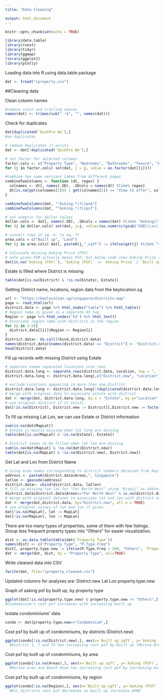 ```yaml
---
title: "Data Cleaning"

output: html_document
---
```


```r
knitr::opts_chunk$set(echo = TRUE)
```


```r
library(data.table)
library(rvest)
library(tidyr)
library(ggmap)
library(ggplot2)
library(plotly)
```

Loading data into R using data.table package

```r
dat <- fread("iproperty.csv")
```

##Cleaning data

Clean column names
```r
#remove colon and trailing spaces
names(dat) <- trimws(sub(" :$", "", names(dat)))
```

Check for duplicates
```r
dat[duplicated(`QuikPro No`),]
#no duplicates

# remove duplicates if exists
dat <- dat[!duplicated(`QuikPro No`),]

```

```r

# set factor for selected columns
factor.cols <- c("Property Type", "Bedrooms", "Bathrooms", "Tenure", "Estate", "Unit Type", "Carpark", "Air Cond", "District")
for (j in factor.cols) set(dat, j = j, value = as.factor(dat[[j]]))

#combine two name versions taken from different pages
combineTwoColumns <- function (dt, regex) {
  colnames <- dt[, names(.SD), .SDcols = names(dt) %like% regex]
  dt[is.na(get(colnames[1])) | get(colnames[1]) == "View to offer", colnames[1] := get(colnames[2])][, (colnames[2]) := NULL]
}

combineTwoColumns(dat, "^Asking.*(?i)psm")
combineTwoColumns(dat, "^Asking.*(?i)psf")

# set numeric for dollar values
dollar.cols <- dat[, names(.SD), .SDcols = names(dat) %like% "Asking|(?i)psf|(?i)psm" | names(dat) == "Age"]
for (j in dollar.cols) set(dat, j=j, value=(as.numeric(gsub("SGD|\\s+|,|View to offer","",dat[[j]]))))

# convert rows in sq. m. to sq. ft
area.cols = c("Built up", "Land")
for (j in area.cols) dat[, paste0(j,"_sqft") := ifelse(get(j) %like% "sq. m", as.numeric(gsub("sq. m|\\s+", "", get(j))) * 10.7639, as.numeric(gsub("sq. ft.|\\s+", "", get(j))))]

# Calculate missing Asking Price (PSF)
# note given PSM actually means PSF, but below code uses Asking Price and area to calculate PSF
dat[is.na(`Asking (PSF)`), `Asking (PSF)` := `Asking Price` / `Built up_sqft`]
``` 

Estate is filled where District is missing
```r
table(dat[is.na(District) & !is.na(Estate), Estate])
```

Getting District name, locations, region data from the keylocation.sg
```r
url <- "https://keylocation.sg/singapore/districts-map"
page <- read_html(url)
district.data <- page %>% html_nodes("table") %>% html_table()
# Region name is given in a separate H3 tag
Region <- page %>% html_nodes('h3') %>% html_text()
# Associate region name with districts in the region
for (i in 1:5){
  district.data[[i]]$Region <- Region[i]
}
district.data<- do.call(rbind,district.data)
names(district.data)[names(district.data) == "District"] <- "District.new"
head(district.data)
```

Fill up records with missing District using Estate
```r
# separate comma separated locations into rows
district.data.long <- separate_rows(district.data, Location, sep = ", ")
district.data.long <- district.data.long[,c("District.new", "Location")]

# exclude Locations appearing in more than one District
district.data.long <- district.data.long[!(duplicated(district.data.long$Location) | duplicated(district.data.long$Location, fromLast = TRUE)),]
# merge with original data to associate estate with district
dat <- merge(dat, district.data.long, by.x = "Estate", by.y="Location", all.x=TRUE)
# use original district if it exists
dat[!is.na(District), District.new := District][,District.new := factor(District.new)]
```

To fill up missing Lat Lon, we can use Estate or District information
```r
sum(is.na(dat$MapLat))
# Estate is mostly missing when lat long are missing
table(dat[is.na(MapLat) & !is.na(Estate), Estate])
```

```r
# District seems to be filled when lat lon are missing
sum(is.na(dat$MapLat) & !is.na(dat$District.new))
table(dat[is.na(MapLat) & !is.na(District.new), District.new])
```

Get Lat and Lon from District Name
```r
# using area names corresponding to district numbers obtained from keylocation.sg to get lat and lon
address <- paste0(district.data$Areas,", Singapore") 
latlon <- geocode(address)
district.data<- cbind(district.data, latlon)
# fill up missing lon lat for "Far North West" using "Kranji" as address
district.data[district.data$Areas=="Far North West" & is.na(district.data$lon), c("lon", "lat")] <- geocode("Kranji, Singapore")
# merge with original dataset to associate lat and lon with district number
dat <- merge(dat,district.data, by="District.new", all.x = TRUE)
# use original values of lat and lon if given
dat[!is.na(MapLat), lat := MapLat]
dat[!is.na(MapLon), lon := MapLon]
```

There are too many types of properties, some of them with few listings. Group less frequent property types into "Others" for easier visualization.
```r
dist <- as.data.table(table(dat$`Property Type`))
names(dist) <- c("Property Type", "P.Type.Freq")
dist[, property.type.new := ifelse(P.Type.Freq < 200, "Others", `Property Type`)]
dat <- merge(dat, dist, by = "Property Type", all=TRUE)
```

Write cleaned data into CSV
```r
fwrite(dat, file="iproperty_cleaned.csv")
```

Updated columns for analyses are:
District.new
Lat
Lon
property.type.new


Graph of asking psf by built up, by property type
```r
ggplot(dat[!is.na(property.type.new) & property.type.new != "Others",], aes(x=`Built up_sqft`, y=`Asking (PSF)`, color=property.type.new)) + geom_point(alpha = .1) + coord_cartesian(ylim=c(1000,2500),xlim=c(1400,2600)) + stat_smooth(method="lm")+ ggtitle('Cost per sq ft against Land area')
#Condominium's cost psf increases with increasing built up
```


Isolate condominiums' data
```r
condo <- dat[property.type.new=="Condominium",]
```


Cost psf by built up of condominiums, by districts (District.new)
```r
ggplot(condo[!is.na(District.new),], aes(x=`Built up_sqft`, y=`Asking (PSF)`, color=District.new)) + geom_point(alpha = .1) + ylim(50,3000) + xlim(0,8000) + stat_smooth(method="lm")+ ggtitle('Cost per sq ft against Land area by District') + facet_wrap(~District.new)
  #District 1, 7 and 25 has increasing cost psf by built up (Marina Area, Beach Road, Woodlands)
```

Cost psf by built up of condominiums, by area
```r
ggplot(condo[!is.na(Areas),], aes(x=`Built up_sqft`, y=`Asking (PSF)`, color=Areas)) + geom_point(alpha = .1) + ylim(500,3000) + xlim(0,4000) + stat_smooth(method="lm")+ ggtitle('Cost per sq ft against Land area by Areas') + facet_wrap(~Areas)
  #Marina area and Beach Road has increasing cost psf by increasing built up, similar to districts.
```

Cost psf by built up of condominiums, by region
```r
ggplot(condo[!is.na(Region),], aes(x=`Built up_sqft`, y=`Asking (PSF)`, color=Region)) + geom_point(alpha = .1) + ylim(500,2000) + xlim(0,4000) + stat_smooth(method="lm")+ ggtitle('Cost per sq ft against Land area by Region') + facet_wrap(~Region)
  #All districts cost psf decreases as built up increases.GOOD
```

